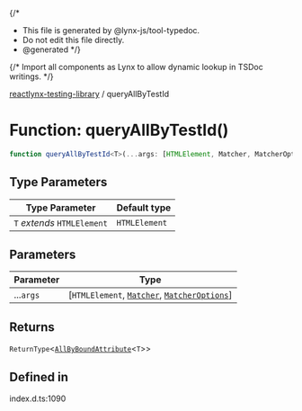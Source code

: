 {/*
* This file is generated by @lynx-js/tool-typedoc.
* Do not edit this file directly.
* @generated
*/}

{/* Import all components as Lynx to allow dynamic lookup in TSDoc writings. */}


[reactlynx-testing-library](/api/reactlynx-testing-library/index.mdx) / queryAllByTestId

# Function: queryAllByTestId()

```ts
function queryAllByTestId<T>(...args: [HTMLElement, Matcher, MatcherOptions]): ReturnType<AllByBoundAttribute<T>>
```

## Type Parameters

| Type Parameter | Default type |
| ------ | ------ |
| `T` *extends* `HTMLElement` | `HTMLElement` |

## Parameters

| Parameter | Type |
| ------ | ------ |
| ...`args` | [`HTMLElement`, [`Matcher`](/api/reactlynx-testing-library/TypeAlias.Matcher.mdx), [`MatcherOptions`](/api/reactlynx-testing-library/Interface.MatcherOptions.mdx)] |

## Returns

`ReturnType`\<[`AllByBoundAttribute`](/api/reactlynx-testing-library/TypeAlias.AllByBoundAttribute.mdx)\<`T`\>\>

## Defined in

index.d.ts:1090
